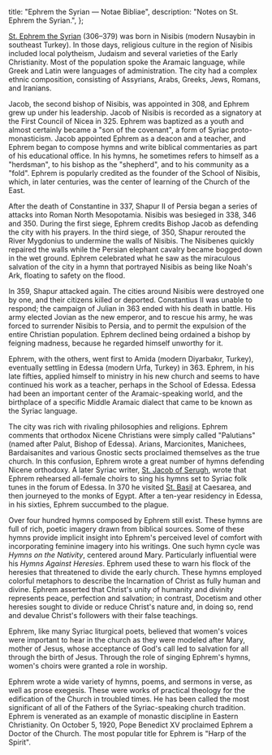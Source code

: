   title: "Ephrem the Syrian — Notae Bibliae",
  description: "Notes on St. Ephrem the Syrian.",
};

<Initial text="Ephrem the Syrian"/>

[St. Ephrem the Syrian](/glossary/names#ephraim) (306–379) was born in Nisibis (modern Nusaybin in southeast Turkey). In those days, religious culture in the region of Nisibis included local polytheism, Judaism and several varieties of the Early Christianity. Most of the population spoke the Aramaic language, while Greek and Latin were languages of administration. The city had a complex ethnic composition, consisting of Assyrians, Arabs, Greeks, Jews, Romans, and Iranians.

Jacob, the second bishop of Nisibis, was appointed in 308, and Ephrem grew up under his leadership. Jacob of Nisibis is recorded as a signatory at the First Council of Nicea in 325. Ephrem was baptized as a youth and almost certainly became a "son of the covenant", a form of Syriac proto-monasticism. Jacob appointed Ephrem as a deacon and a teacher, and Ephrem began to compose hymns and write biblical commentaries as part of his educational office. In his hymns, he sometimes refers to himself as a "herdsman", to his bishop as the "shepherd", and to his community as a "fold". Ephrem is popularly credited as the founder of the School of Nisibis, which, in later centuries, was the center of learning of the Church of the East.

After the death of Constantine in 337, Shapur II of Persia began a series of attacks into Roman North Mesopotamia. Nisibis was besieged in 338, 346 and 350. During the first siege, Ephrem credits Bishop Jacob as defending the city with his prayers. In the third siege, of 350, Shapur rerouted the River Mygdonius to undermine the walls of Nisibis. The Nisibenes quickly repaired the walls while the Persian elephant cavalry became bogged down in the wet ground. Ephrem celebrated what he saw as the miraculous salvation of the city in a hymn that portrayed Nisibis as being like Noah's Ark, floating to safety on the flood.

In 359, Shapur attacked again. The cities around Nisibis were destroyed one by one, and their citizens killed or deported. Constantius II was unable to respond; the campaign of Julian in 363 ended with his death in battle. His army elected Jovian as the new emperor, and to rescue his army, he was forced to surrender Nisibis to Persia, and to permit the expulsion of the entire Christian population. Ephrem declined being ordained a bishop by feigning madness, because he regarded himself unworthy for it.

Ephrem, with the others, went first to Amida (modern Diyarbakır, Turkey), eventually settling in Edessa (modern Urfa, Turkey) in 363. Ephrem, in his late fifties, applied himself to ministry in his new church and seems to have continued his work as a teacher, perhaps in the School of Edessa. Edessa had been an important center of the Aramaic-speaking world, and the birthplace of a specific Middle Aramaic dialect that came to be known as the Syriac language.

The city was rich with rivaling philosophies and religions. Ephrem comments that orthodox Nicene Christians were simply called "Palutians" (named after Palut, Bishop of Edessa). Arians, Marcionites, Manichees, Bardaisanites and various Gnostic sects proclaimed themselves as the true church. In this confusion, Ephrem wrote a great number of hymns defending Nicene orthodoxy. A later Syriac writer, [St. Jacob of Serugh](/people/saints/syriac-fathers/jacob-of-serugh), wrote that Ephrem rehearsed all-female choirs to sing his hymns set to Syriac folk tunes in the forum of Edessa. In 370 he visited [St. Basil](/people/saints/cappadocian-fathers/basil-the-great) at Caesarea, and then journeyed to the monks of Egypt. After a ten-year residency in Edessa, in his sixties, Ephrem succumbed to the plague.

Over four hundred hymns composed by Ephrem still exist. These hymns are full of rich, poetic imagery drawn from biblical sources. Some of these hymns provide implicit insight into Ephrem's perceived level of comfort with incorporating feminine imagery into his writings. One such hymn cycle was *Hymns on the Nativity*, centered around Mary. Particularly influential were his *Hymns Against Heresies*. Ephrem used these to warn his flock of the heresies that threatened to divide the early church. These hymns employed colorful metaphors to describe the Incarnation of Christ as fully human and divine. Ephrem asserted that Christ's unity of humanity and divinity represents peace, perfection and salvation; in contrast, Docetism and other heresies sought to divide or reduce Christ's nature and, in doing so, rend and devalue Christ's followers with their false teachings.

Ephrem, like many Syriac liturgical poets, believed that women's voices were important to hear in the church as they were modeled after Mary, mother of Jesus, whose acceptance of God's call led to salvation for all through the birth of Jesus. Through the role of singing Ephrem's hymns, women's choirs were granted a role in worship.

Ephrem wrote a wide variety of hymns, poems, and sermons in verse, as well as prose exegesis. These were works of practical theology for the edification of the Church in troubled times. He has been called the most significant of all of the Fathers of the Syriac-speaking church tradition. Ephrem is venerated as an example of monastic discipline in Eastern Christianity. On October 5, 1920, Pope Benedict XV proclaimed Ephrem a Doctor of the Church. The most popular title for Ephrem is "Harp of the Spirit".
